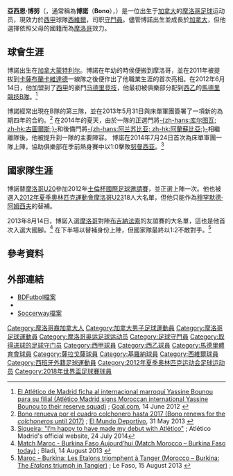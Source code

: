 {{noteTA
|G1=西甲
|G2=laliga
|T=zh-hans:亚辛·布努;zh-hk:耶辛尼·保奴;zh-tw:亞西恩·博努;
|1=zh-hans:博诺;zh-hk:保奴;zh-tw:博努;
|2=zh-hans:马德里竞技B队;zh-hk:馬德里體育會B隊;zh-tw:馬德里競技B隊;
|3=zh-hans:俱乐部;zh-hk:球會;zh-tw:俱樂部;
|4=zh-hans:马竞;zh-hk:馬體會;zh-tw:馬競;zh-sg:体马;
|5=zh-hans:努曼西亚;zh-hk:紐文西亞;zh-tw:努曼西亞;
|6=zh-hans:亚辛·布努;zh-hk:耶辛尼·保奴;zh-tw:亞西恩·博努;
}}
{{Infobox football biography
|name                = 博諾<br>Bono
|fullname            = Yassine Bounou
|image               = [[file:Yassine_Bounou.jpg|200px]]
|birth_date          = {{Birth date and age|1991|4|1|df=y}}
|birth_place         = {{flagicon|Canada}} [[加拿大|加拿大]][[蒙特利尔|蒙特利尔]]
|height              = {{convert|1.95|m|abbr=on}}
|position            = [[守門員_(足球)|守門員]]
|currentclub         = [[塞維利亞足球俱樂部|西維爾]]
|clubnumber          = 13
|youthyears1         = 1999–2010
|youthclubs1         = [[卡薩布蘭卡維達德|卡薩布蘭卡維達德]]
|years1              = 2010–2012
|clubs1              = [[卡薩布蘭卡維達德|卡薩布蘭卡維達德]]
|caps1               = 8
|goals1              = 0
|years2              = 2012–2014
|clubs2              = [[马德里竞技俱乐部B队|馬德里競技B隊]] 
|caps2               = 47
|goals2              = 0
|years3              = 2014–2016
|clubs3              = [[马德里竞技俱乐部|马德里竞技]]
|caps3               = 0
|goals3              = 0
|years4              = 2014–2016
|clubs4              = → [[皇家薩拉戈薩|薩拉戈薩]] (租借)
|caps4               = 19
|goals4              = 0
|years5              = 2016–2020
|clubs5              = [[吉罗纳足球俱乐部|吉罗纳]]
|caps5               = 83
|goals5              = 0
|years6              = 2019–2020
|clubs6              = → [[塞維利亞足球俱樂部|西維爾]] (租借)
|caps6               = 6
|goals6              = 0
|years7              = 2020–
|clubs7              = [[塞維利亞足球俱樂部|西維爾]]
|caps7               = 24
|goals7              = 1
|nationalyears1      = 2011–2012
|nationalteam1       = [[摩洛哥20歲以下國家足球隊|摩洛哥U20]]
|nationalcaps1       = 4
|nationalgoals1      = 0
|nationalyears2      = 2011–2012
|nationalteam2       = [[摩洛哥23歲以下國家足球隊|摩洛哥U23]]
|nationalcaps2       = 4
|nationalgoals2      = 0
|nationalyears3      = 2012–
|nationalteam3       = [[摩洛哥國家足球隊|摩洛哥]]
|nationalcaps3       = 25
|nationalgoals3      = 0
|club-update         = 2021年2月22日
|nationalteam-update = 2020年10月9日
}}

'''亞西恩·博努'''（{{lang-fr|Yassine Bounou}}，通常稱為'''博諾'''（'''Bono'''），{{bd|1991年|4月1日|catidx=Bounou, Yassine}}）是一位出生于[[加拿大|加拿大]]的[[摩洛哥|摩洛哥]][[足球|足球]]运动员，現效力於[[西甲|西甲]]球隊[[塞維利亞足球俱樂部|西維爾]]，司职[[守門員_(足球)|守門員]]。儘管博諾出生並成長於[[加拿大|加拿大]]，但他選擇依照父母的國籍而為[[摩洛哥国家足球队|摩洛哥]]效力。

==球會生涯==
博諾出生在[[加拿大|加拿大]][[蒙特利尔|蒙特利尔]]。博諾在年幼的時侯便搬到摩洛哥，並在2011年被提拔到[[卡薩布蘭卡維達德|卡薩布蘭卡維達德]]一線隊之後便作出了他職業生涯的首次亮相。在2012年6月14日，他加盟到了[[西甲|西甲]]的豪門[[马德里竞技俱乐部|马德里竞技]]，他最初被俱樂部分配到[[西乙|西乙]]的[[马德里竞技俱乐部B队|馬德里競技B隊]]。<ref>[http://www.goal.com/es/news/21/fichajes/2012/06/14/3172897/el-atl%C3%A9tico-de-madrid-ficha-al-internacional-marroqu%C3%AD El Atlético de Madrid ficha al internacional marroquí Yassine Bounou para su filial (Atlético Madrid signs Moroccan international Yassine Bounou to their reserve squad)] {{Wayback|url=http://www.goal.com/es/news/21/fichajes/2012/06/14/3172897/el-atl%C3%A9tico-de-madrid-ficha-al-internacional-marroqu%C3%AD |date=20191018081356 }}; [[Goal.com|Goal.com]], 14 June 2012 {{es icon}}</ref>

博諾經常出現在B隊的第三隊，並在2013年5月31日與床單軍團簽署了一項新的為期四年的合約。<ref>[http://www.mundodeportivo.com/20130531/atletico-madrid/portero-bono-renovacion-2017_54375005140.html Bono renueva por el cuadro colchonero hasta 2017 (Bono renews for the ''colchoneros'' until 2017)] {{Wayback|url=http://www.mundodeportivo.com/20130531/atletico-madrid/portero-bono-renovacion-2017_54375005140.html |date=20190401130356 }}; [[El_Mundo_Deportivo_(newspaper)|El Mundo Deportivo]], 31 May 2013 {{es icon}}</ref> 在2014年的夏天，由於一隊的正選門將[[泰拔·高圖爾斯|-{zh-hans:库尔图瓦; zh-hk:古圖爾斯;}-]]和後備門將[[阿蘭蘇比亞|-{zh-hans:阿兰苏比亚; zh-hk:阿蘭蘇比亞;}-]]相繼離隊後，他被提升到一隊的主要陣容。
博諾在2014年7月24日首次為床單軍團一隊上陣，協助俱樂部在季前熱身賽中以1:0擊敗[[努曼西亞足球俱樂部|努曼西亚]]。<ref>[http://en.clubatleticodemadrid.com/noticias/siqueira-im-happy-to-debut-with-atletico Siqueira: "I’m happy to have made my debut with Atlético"] {{Wayback|url=http://en.clubatleticodemadrid.com/noticias/siqueira-im-happy-to-debut-with-atletico |date=20150202134351 }}; Atlético Madrid's official website, 24 July 2014</ref>

==國家隊生涯==
博諾替[[摩洛哥20歲以下國家足球隊|摩洛哥U20]]參加2012年[[土倫杯國際足球邀請賽|土倫杯國際足球邀請賽]]，並正選上陣一次。他也被選入[[2012年夏季奧林匹克運動會|2012年夏季奧林匹克運動會]][[摩洛哥23歲以下國家足球隊|摩洛哥U23]]18人大名單，但他只能作為[[穆罕默德·阿姆西夫|穆罕默德·阿姆西夫]]的替補。

2013年8月14日，博諾入選[[摩洛哥國家足球隊|摩洛哥]]對陣[[布吉納法索國家足球隊|布吉納法索]]的友誼賽的大名單，這也是他首次入選大國腳。<ref>[http://www.bladi.net/match-football-maroc-burkina-faso-aujourdhui.html Match Maroc - Burkina Faso Aujourd’hui (Match Morocco – Burkina Faso today)] {{Wayback|url=http://www.bladi.net/match-football-maroc-burkina-faso-aujourdhui.html |date=20191112103328 }}; Bladi, 14 August 2013 {{fr icon}}</ref> 在下半場以替補身份上陣，但國家隊最終以1:2不敵對手。<ref>[http://www.lefaso.net/spip.php?article55443  Maroc – Burkina: Les Etalons triomphent à Tanger (Morocco – Burkina: The ''Etalons'' triumph in Tangier)] {{Wayback|url=http://www.lefaso.net/spip.php?article55443 |date=20201031041135 }}; Le Faso, 15 August 2013 {{fr icon}}</ref>

==參考資料==
{{reflist}}

==外部連結==
*[http://www.bdfutbol.com/en/j/j101861.html BDFutbol檔案]{{Wayback|url=http://www.bdfutbol.com/en/j/j101861.html |date=20140903042404 }} {{en icon}}
*{{NFT player|pid=53387}}
*[http://uk.soccerway.com/players/yassine-bounou/169962/ Soccerway檔案] {{Wayback|url=http://uk.soccerway.com/players/yassine-bounou/169962/ |date=20160722004758 }} {{en icon}}

{{西維爾足球會球員名單}}
{{2018年世界盃足球賽摩洛哥參賽名單}}

{{DEFAULTSORT:Bounou, Yassine}}

[[Category:摩洛哥裔加拿大人|Category:摩洛哥裔加拿大人]]
[[Category:加拿大男子足球運動員|Category:加拿大男子足球運動員]]
[[Category:摩洛哥足球運動員|Category:摩洛哥足球運動員]]
[[Category:摩洛哥奥运足球运动员|Category:摩洛哥奥运足球运动员]]
[[Category:足球守門員|Category:足球守門員]]
[[Category:取得进球的足球守门员|Category:取得进球的足球守门员]]
[[Category:西甲球員|Category:西甲球員]]
[[Category:西乙球員|Category:西乙球員]]
[[Category:馬德里體育會球員|Category:馬德里體育會球員]]
[[Category:薩拉戈薩球員|Category:薩拉戈薩球員]]
[[Category:基羅納球員|Category:基羅納球員]]
[[Category:西維爾球員|Category:西維爾球員]]
[[Category:西班牙外籍足球運動員|Category:西班牙外籍足球運動員]]
[[Category:2012年夏季奥林匹克运动会足球运动员|Category:2012年夏季奥林匹克运动会足球运动员]]
[[Category:2018年世界盃足球賽球員|Category:2018年世界盃足球賽球員]]